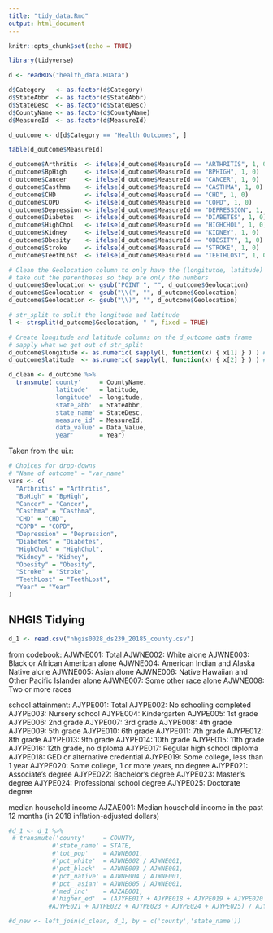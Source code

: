 ```yaml
---
title: "tidy_data.Rmd"
output: html_document
---
```


```r
knitr::opts_chunk$set(echo = TRUE)
```

```r
library(tidyverse)
```

```r
d <- readRDS("health_data.RData")
```

```r
d$Category   <- as.factor(d$Category)
d$StateAbbr  <- as.factor(d$StateAbbr)
d$StateDesc  <- as.factor(d$StateDesc)
d$CountyName <- as.factor(d$CountyName)
d$MeasureId  <- as.factor(d$MeasureId)
```

```r
d_outcome <- d[d$Category == "Health Outcomes", ]
```

```r
table(d_outcome$MeasureId)
```

```r
d_outcome$Arthritis  <- ifelse(d_outcome$MeasureId == "ARTHRITIS", 1, 0)
d_outcome$BpHigh     <- ifelse(d_outcome$MeasureId == "BPHIGH", 1, 0)
d_outcome$Cancer     <- ifelse(d_outcome$MeasureId == "CANCER", 1, 0)
d_outcome$Casthma    <- ifelse(d_outcome$MeasureId == "CASTHMA", 1, 0)
d_outcome$CHD        <- ifelse(d_outcome$MeasureId == "CHD", 1, 0)
d_outcome$COPD       <- ifelse(d_outcome$MeasureId == "COPD", 1, 0)
d_outcome$Depression <- ifelse(d_outcome$MeasureId == "DEPRESSION", 1, 0)
d_outcome$Diabetes   <- ifelse(d_outcome$MeasureId == "DIABETES", 1, 0)
d_outcome$HighChol   <- ifelse(d_outcome$MeasureId == "HIGHCHOL", 1, 0)
d_outcome$Kidney     <- ifelse(d_outcome$MeasureId == "KIDNEY", 1, 0)
d_outcome$Obesity    <- ifelse(d_outcome$MeasureId == "OBESITY", 1, 0)
d_outcome$Stroke     <- ifelse(d_outcome$MeasureId == "STROKE", 1, 0)
d_outcome$TeethLost  <- ifelse(d_outcome$MeasureId == "TEETHLOST", 1, 0)
```

```r
# Clean the Geolocation column to only have the (longitutde, latitude) coordinates
# take out the parentheses so they are only the numbers
d_outcome$Geolocation <- gsub("POINT ", "", d_outcome$Geolocation)
d_outcome$Geolocation <- gsub("\\(", "", d_outcome$Geolocation)
d_outcome$Geolocation <- gsub("\\)", "", d_outcome$Geolocation)

# str_split to split the longitude and latitude
l <- strsplit(d_outcome$Geolocation, " ", fixed = TRUE)

# Create longitude and latitude columns on the d_outcome data frame
# sapply what we get out of str_split
d_outcome$longitude <- as.numeric( sapply(l, function(x) { x[1] } ) ) # for longitude
d_outcome$latitude  <- as.numeric( sapply(l, function(x) { x[2] } ) ) # for latitude
```


```r
d_clean <- d_outcome %>%
  transmute('county'     = CountyName,
            'latitude'   = latitude,
            'longitude'  = longitude,
            'state_abb'  = StateAbbr,
            'state_name' = StateDesc,
            'measure_id' = MeasureId,
            'data_value' = Data_Value,
            'year'       = Year)
```

Taken from the ui.r:

```r
# Choices for drop-downs
# "Name of outcome" = "var_name"
vars <- c(
  "Arthritis" = "Arthritis",
  "BpHigh" = "BpHigh",
  "Cancer" = "Cancer",
  "Casthma" = "Casthma",
  "CHD" = "CHD",
  "COPD" = "COPD",
  "Depression" = "Depression",
  "Diabetes" = "Diabetes",
  "HighChol" = "HighChol",
  "Kidney" = "Kidney",
  "Obesity" = "Obesity",
  "Stroke" = "Stroke",
  "TeethLost" = "TeethLost",
  "Year" = "Year"
)
```

## NHGIS Tidying

```r
d_1 <- read.csv("nhgis0028_ds239_20185_county.csv")
```

from codebook:
AJWNE001:    Total
AJWNE002:    White alone
        AJWNE003:    Black or African American alone
        AJWNE004:    American Indian and Alaska Native alone
        AJWNE005:    Asian alone
        AJWNE006:    Native Hawaiian and Other Pacific Islander alone
        AJWNE007:    Some other race alone
        AJWNE008:    Two or more races
        
school attainment:
AJYPE001:    Total
        AJYPE002:    No schooling completed
        AJYPE003:    Nursery school
        AJYPE004:    Kindergarten
        AJYPE005:    1st grade
        AJYPE006:    2nd grade
        AJYPE007:    3rd grade
        AJYPE008:    4th grade
        AJYPE009:    5th grade
        AJYPE010:    6th grade
        AJYPE011:    7th grade
        AJYPE012:    8th grade
        AJYPE013:    9th grade
        AJYPE014:    10th grade
        AJYPE015:    11th grade
        AJYPE016:    12th grade, no diploma
        AJYPE017:    Regular high school diploma
        AJYPE018:    GED or alternative credential
        AJYPE019:    Some college, less than 1 year
        AJYPE020:    Some college, 1 or more years, no degree
        AJYPE021:    Associate's degree
        AJYPE022:    Bachelor's degree
        AJYPE023:    Master's degree
        AJYPE024:    Professional school degree
        AJYPE025:    Doctorate degree
        
median household income
AJZAE001:    Median household income in the past 12 months (in 2018 inflation-adjusted dollars)


```r
#d_1 <- d_1 %>%
 # transmute('county'     = COUNTY,
            #'state_name' = STATE,
            #'tot_pop'    = AJWNE001,
            #'pct_white'  = AJWNE002 / AJWNE001,
            #'pct_black'  = AJWNE003 / AJWNE001,
            #'pct_native' = AJWNE004 / AJWNE001,
            #'pct_ asian' = AJWNE005 / AJWNE001,
            #'med_inc'    = AJZAE001,
            #'higher_ed'  = (AJYPE017 + AJYPE018 + AJYPE019 + AJYPE020 +
           #AJYPE021 + AJYPE022 + AJYPE023 + AJYPE024 + AJYPE025) / AJYPE001)
```

```r
#d_new <- left_join(d_clean, d_1, by = c('county','state_name'))
```

```r

```

